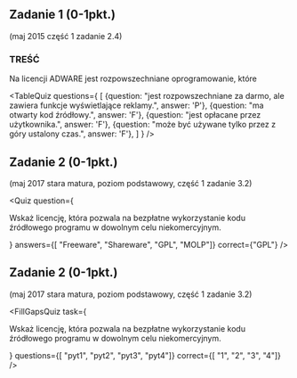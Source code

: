 

## Zadanie 1 (0-1pkt.)
(maj 2015 część 1 zadanie 2.4)

### TREŚĆ
Na licencji ADWARE jest rozpowszechniane oprogramowanie, które

<TableQuiz 
    questions={
      [
        {question: "jest rozpowszechniane za darmo, ale zawiera funkcje wyświetlające reklamy.", answer: 'P'},
        {question: "ma otwarty kod źródłowy.", answer: 'F'},
        {question: "jest opłacane przez użytkownika.", answer: 'F'},
        {question: "może być używane tylko przez z góry ustalony czas.", answer: 'F'},
      ]
    }
/>

## Zadanie 2 (0-1pkt.)
(maj 2017 stara matura, poziom podstawowy, część 1 zadanie 3.2)

<Quiz 
    question={
        <p>
          Wskaż licencję, która pozwala na bezpłatne wykorzystanie kodu źródłowego programu
          w dowolnym celu niekomercyjnym. 
        </p>
    }
    answers={[
        "Freeware",
        "Shareware",
        "GPL",
        "MOLP"]}
    correct={"GPL"}
/>

## Zadanie 2 (0-1pkt.)
(maj 2017 stara matura, poziom podstawowy, część 1 zadanie 3.2)

<FillGapsQuiz
    task={
        <p>
          Wskaż licencję, która pozwala na bezpłatne wykorzystanie kodu źródłowego programu
          w dowolnym celu niekomercyjnym. 
        </p>
    }
    questions={[
        "pyt1",
        "pyt2",
        "pyt3",
        "pyt4"]}
    correct={[
        "1",
        "2",
        "3",
        "4"]}
/>

